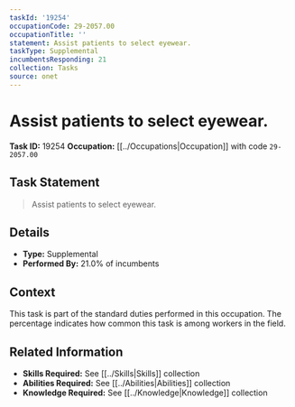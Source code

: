 ```yaml
---
taskId: '19254'
occupationCode: 29-2057.00
occupationTitle: ''
statement: Assist patients to select eyewear.
taskType: Supplemental
incumbentsResponding: 21
collection: Tasks
source: onet
---
```

# Assist patients to select eyewear.

**Task ID:** 19254
**Occupation:** [[../Occupations|Occupation]] with code `29-2057.00`

## Task Statement

> Assist patients to select eyewear.

## Details

- **Type:** Supplemental
- **Performed By:** 21.0% of incumbents

## Context

This task is part of the standard duties performed in this occupation. The percentage indicates how common this task is among workers in the field.

## Related Information

- **Skills Required:** See [[../Skills|Skills]] collection
- **Abilities Required:** See [[../Abilities|Abilities]] collection
- **Knowledge Required:** See [[../Knowledge|Knowledge]] collection
